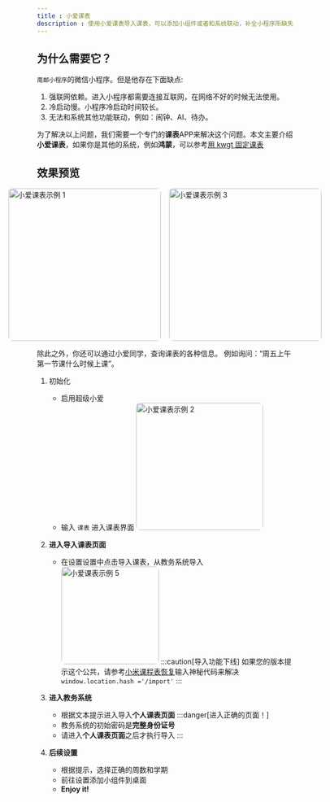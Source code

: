 ```yaml
---
title : 小爱课表
description : 使用小爱课表导入课表，可以添加小组件或者和系统联动，补全小程序所缺失的功能。
---
```








## 为什么需要它？
`南邮小程序`的微信小程序。但是他存在下面缺点:
1. 强联网依赖。进入小程序都需要连接互联网，在网络不好的时候无法使用。
2. 冷启动慢。小程序冷启动时间较长。
3. 无法和系统其他功能联动，例如：闹钟、AI、待办。

为了解决以上问题，我们需要一个专门的**课表**APP来解决这个问题。本文主要介绍**小爱课表**，如果你是其他的系统，例如**鸿蒙**，可以参考[用 kwgt 固定课表](./kwgt)

## 效果预览
<div style="display:flex; justify-content:center; align-items:center; gap: 16px; flex-wrap: nowrap;">
  <img src={img1.src} alt="小爱课表示例 1" style="width: clamp(180px, 40vw, 300px); height: auto; border-radius: 8px;" />
  <img src={img3.src} alt="小爱课表示例 3" style="width: clamp(180px, 40vw, 300px); height: auto; border-radius: 8px;" />
</div>

除此之外，你还可以通过小爱同学，查询课表的各种信息。
例如询问：“周五上午第一节课什么时候上课”。

<Steps>

1. 初始化
   - 启用超级小爱
   - 输入 `课表` 进入课表界面 <img src={img2.src} alt="小爱课表示例 2" style="width: clamp(120px, 30vw, 250px); height: auto; border-radius: 8px;" />

2. **进入导入课表页面**
   - 在设置设置中点击导入课表，从教务系统导入<img src={img5.src} alt="小爱课表示例 5" style="width: clamp(100px, 20vw, 250px); height: auto; border-radius: 8px;" />
   :::caution[导入功能下线]
   如果您的版本提示这个公共，请参考[小米课程表恢复](https://www.bilibili.com/video/BV1zkaEzEEK5/)输入神秘代码来解决
   `window.location.hash ='/import'`
   :::
    
3. **进入教务系统**
   - 根据文本提示进入导入**个人课表页面**
   :::danger[进入正确的页面！]
    - 教务系统的初始密码是**完整身份证号**
    - 请进入**个人课表页面**之后才执行导入
   ::: 

4. **后续设置**
   - 根据提示，选择正确的周数和学期
   - 前往设置添加小组件到桌面
   - **Enjoy it!**

</Steps>
